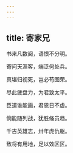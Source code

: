 ```yaml
---
---
---
```

title: 寄家兄
---



书来凡数阅，语恨不分明。

寄问天涯客，端泛何处兵。

真堪归视死，岂必苟图荣。

尽此疲盘力，为君致太平。

臣道谁能画，君恩日不虚。

倘能随列战，犹胜偹员趋。

千古英雄志，卅年虎仇躯。

致将有用地，足以效区区。